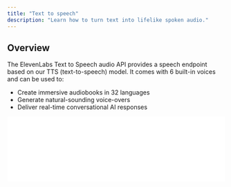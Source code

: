 ```yaml
---
title: "Text to speech"
description: "Learn how to turn text into lifelike spoken audio."
---
```


## Overview

The ElevenLabs Text to Speech audio API provides a speech endpoint based on our TTS (text-to-speech) model. It comes with 6 built-in voices and can be used to:

- Create immersive audiobooks in 32 languages
- Generate natural-sounding voice-overs
- Deliver real-time conversational AI responses

<iframe
    width="100%"
    height={90}
    frameBorder="no"
    scrolling="no"
    src={`https://elevenlabs.io/player/index.html?title=Example&small=true&preview=true&audioSrc=https%3A%2F%2Fgithub.com%2Felevenlabs%2Felevenlabs-docs%2Fraw%2Fmain%2Fproduct%2Fsound-effects%2Faudio%2Fsfx_example_creaking-door_01.mp3`}
></iframe>
